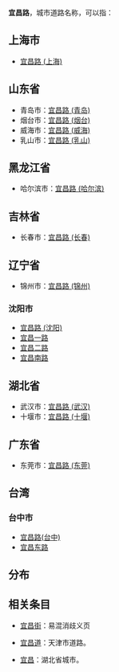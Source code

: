 '''宜昌路'''，城市道路名称，可以指：

== 上海市 ==
* [[宜昌路_(上海)|宜昌路 (上海)]]
== 山东省 ==
* 青岛市：[[宜昌路_(青岛)|宜昌路 (青岛)]]
* 烟台市：[[宜昌路_(烟台)|宜昌路 (烟台)]]
* 威海市：[[宜昌路_(威海)|宜昌路 (威海)]]
* 乳山市：[[宜昌路_(乳山)|宜昌路 (乳山)]]
== 黑龙江省 ==
* 哈尔滨市：[[宜昌路_(哈尔滨)|宜昌路 (哈尔滨)]]
== 吉林省 ==
* 长春市：[[宜昌路_(长春)|宜昌路 (长春)]]
== 辽宁省 ==
* 锦州市：[[宜昌路_(锦州)|宜昌路 (锦州)]]
=== 沈阳市 ===
* [[宜昌路_(沈阳)|宜昌路 (沈阳)]]
* [[宜昌一路|宜昌一路]]
* [[宜昌二路|宜昌二路]]
* [[宜昌南路|宜昌南路]]
== 湖北省 ==
* 武汉市：[[宜昌路_(武汉)|宜昌路 (武汉)]]
* 十堰市：[[宜昌路_(十堰)|宜昌路 (十堰)]]
== 广东省 ==
* 东莞市：[[宜昌路_(东莞)|宜昌路 (东莞)]]
== 台湾 ==
=== 台中市 ===
* [[宜昌路_(台中市)|宜昌路(台中)]]
* [[宜昌东路|宜昌东路]]

==分布==

{{Location map+|China|float=center|width=800|caption=以“宜昌”命名道路的城市分布图
|places=
<!-- 宜昌 -->
{{location map~ |China |marksize=8  |lat=30.69 |long=111.29 |label=[[宜昌|宜昌]] |position=top |mark=Yellow_pog.svg}}

<!-- 宜昌路 -->
{{location map~ |China |marksize=8 |lat=31.23 |long=121.47 |label=[[宜昌路_(上海)|上海]] |position=right |mark=Red_pog.svg}}
{{location map~ |China |marksize=8 |lat=36.07 |long=120.38 |label=[[宜昌路_(青岛)|青岛]] |position=left |mark=Red_pog.svg}}
{{location map~ |China |marksize=8  |lat=37.53 |long=121.40 |label=[[宜昌路_(烟台)|烟台]] |position=left |mark=Red_pog.svg}}
{{location map~ |China |marksize=8  |lat=37.52 |long=122.12 |label=[[宜昌路_(威海)|威海]] |position=top |mark= Red_pog.svg}}
{{location map~ |China |marksize=8  |lat=36.90 |long=121.53 |label=[[宜昌路_(乳山)|乳山]] |position=right |mark=Red_pog.svg}}
{{location map~ |China |marksize=8  |lat=41.80 |long=123.43 |label=[[宜昌路_(沈阳)|沈阳]] |position=top |mark=Red_pog.svg}}
{{location map~ |China |marksize=8  |lat=41.13 |long=121.15 |label=[[宜昌路_(锦州)|锦州]] |position=top |mark=Red_pog.svg}}
{{location map~ |China |marksize=8  |lat=43.90 |long=125.33 |label=[[宜昌路_(长春)|长春]] |position=top |mark=Red_pog.svg}}
{{location map~ |China |marksize=8  |lat=45.75 |long=126.63 |label=[[宜昌路_(哈尔滨)|哈尔滨]] |position=top |mark=Red_pog.svg}}
{{location map~ |China |marksize=8  |lat=30.59 |long=114.30 |label=[[宜昌路_(武汉)|武汉]] |position=top |mark=Red_pog.svg}}
{{location map~ |China |marksize=8  |lat=32.63 |long=110.80 |label=[[宜昌路_(十堰)|十堰]] |position=left |mark=Red_pog.svg}}
{{location map~ |China |marksize=8  |lat=23.02 |long=113.75 |label=[[宜昌路_(东莞)|东莞]] |position=top |mark=Red_pog.svg}}
{{location map~ |China |marksize=8  |lat=24.15 |long=120.67 |label=[[宜昌路_(台中)|台中]] |position=left |mark=Red_pog.svg}}

<!-- 宜昌街 -->
{{location map~ |China |marksize=8  |lat=34.62 |long=112.45 |label=[[宜昌街_(洛阳)|洛阳]] |position=bottom |mark=Red_pog.svg}}
{{location map~ |China |marksize=8  |lat=22.28 |long=114.17 |label=[[宜昌街_(香港)|香港]] |position=bottom |mark=Red_pog.svg}}
{{location map~ |China |marksize=8  |lat=22.63 |long=120.27 |label=[[宜昌街_(高雄)|高雄]] |position=bottom |mark=Red_pog.svg}}
{{location map~ |China |marksize=8  |lat=23.95 |long=121.57 |label=[[宜昌一街|花莲]] |position=right |mark=Red_pog.svg}}

<!-- 宜昌道 -->
{{location map~ |China |marksize=8  |lat=39.13 |long=117.20 |label=[[宜昌道|天津]] |position=left |mark=Red_pog.svg}}
}}

==相关条目==
* [[宜昌街|宜昌街]]：易混消歧义页

* [[宜昌道|宜昌道]]：天津市道路。

* [[宜昌|宜昌]]：湖北省城市。

{{disambig|Cat=街道名消歧义}}